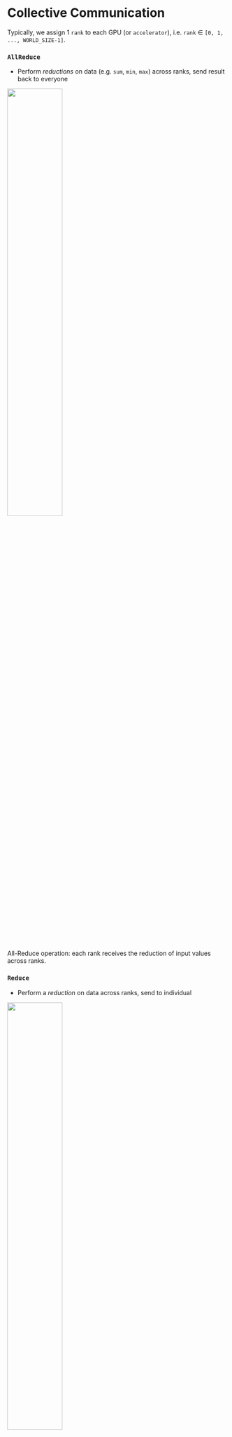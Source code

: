 # Collective Communication {.smaller background-color="white"}

Typically, we assign 1 `rank` to each GPU (or `accelerator`), i.e. `rank` $\in$ `[0, 1, ...,
WORLD_SIZE-1]`.

::: {.panel-tabset}

### `AllReduce`

- Perform _reductions_ on data (e.g. `sum`, `min`, `max`) across ranks, send result back to everyone

::: {#fig-allreduce}
![](./assets/collective-allreduce-sum.drawio.svg){width="50%"}

All-Reduce operation: each rank receives the reduction of input values across ranks.
:::

### `Reduce`

- Perform a _reduction_ on data across ranks, send to individual

::: {#fig-reduce}
![](./assets/collective-reduce-sum.drawio.svg){width="50%"}

Reduce operation: one rank receives the reduction of input values across ranks
:::


### `Broadcast`

- `broadcast` (_send_) a tensor <code>$x$</code> from one rank to all ranks

::: {#fig-broadcast}
![](./assets/collective-broadcast.drawio.svg){width="50%"}
:::

### `AllGather`

- Gathers tensors from the whole group in a list.

::: {#fig-allgather}
![](./assets/collective-allgather.drawio.svg){width="50%"}
:::

### `Scatter`

- Scatters a list of tensors to the whole group

::: {#fig-scatter}
![](./assets/collective-scatter.drawio.svg){width="50%"}
:::

:::

## Collective Operations {background-color="white"}

::: {.callout-warning icon=false title="⌛ Timeouts"}
- Collective operations have to be called for each `rank` to form a complete collective operation.
    - Failure to do so will result in other ranks waiting **indefinitely**
:::

